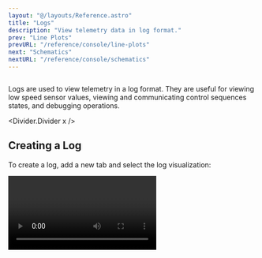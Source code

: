 ```yaml
---
layout: "@/layouts/Reference.astro"
title: "Logs"
description: "View telemetry data in log format."
prev: "Line Plots"
prevURL: "/reference/console/line-plots"
next: "Schematics"
nextURL: "/reference/console/schematics"
---
```




<Diagram style="height: 300px" preview>
  <Image
    client:only="react"
    id="console/logs/thumbnail"
    themed={false}
    style={{
      width: "500px",
      position: "absolute",
      left: "50%",
      transform: "translateX(-50%)",
      borderRadius: "1.5rem",
      boxShadow: "-1rem -1rem 1rem 3px var(--pluto-gray-l1-15)",
    }}
  />
</Diagram>

Logs are used to view telemetry in a log format. They are useful for viewing low speed
sensor values, viewing and communicating control sequences states, and debugging
operations.

<Divider.Divider x />

## Creating a Log

To create a log, add a new tab and select the log visualization:

<Video client:only="react" id="console/logs/log-create" />

<Note.Note variant="warning">
  Make sure that you are working in an active
  [workspace](/reference/console/workspaces)! If your log is not created in a workspace,
  it will not be saved permanently to Synnax.
</Note.Note>

<Divider.Divider x />

## Choosing a Channel

To start viewing data, the only option you need to select is the channel to view data
from. You can do this by clicking on the channel dropdown in the visualization toolbar.

<Video client:only="react" id="console/logs/choose-channel" />

<Divider.Divider x />

## Pausing and Scrolling

To view historical data previously logged, simply scroll up. This will automatically
freeze the log window and allow you to scroll through the data. To resume live logging,
simply scroll back down to the bottom of the log window.

<Video client:only="react" id="console/logs/scrollback" />

### Using the Pause/Play Button

You can also pause and resume live logging by clicking the pause/play button the
top-right corner of the log window.

<Video client:only="react" id="console/logs/pause-play" />
